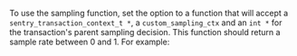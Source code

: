 To use the sampling function, set the <PlatformIdentifier name="traces-sampler" /> option to a function that will accept a `sentry_transaction_context_t *`, a `custom_sampling_ctx` and an `int *` for the transaction's parent sampling decision. This function should return a sample rate between 0 and 1. For example:

<PlatformContent includePath="performance/traces-sampler-as-sampler" />
